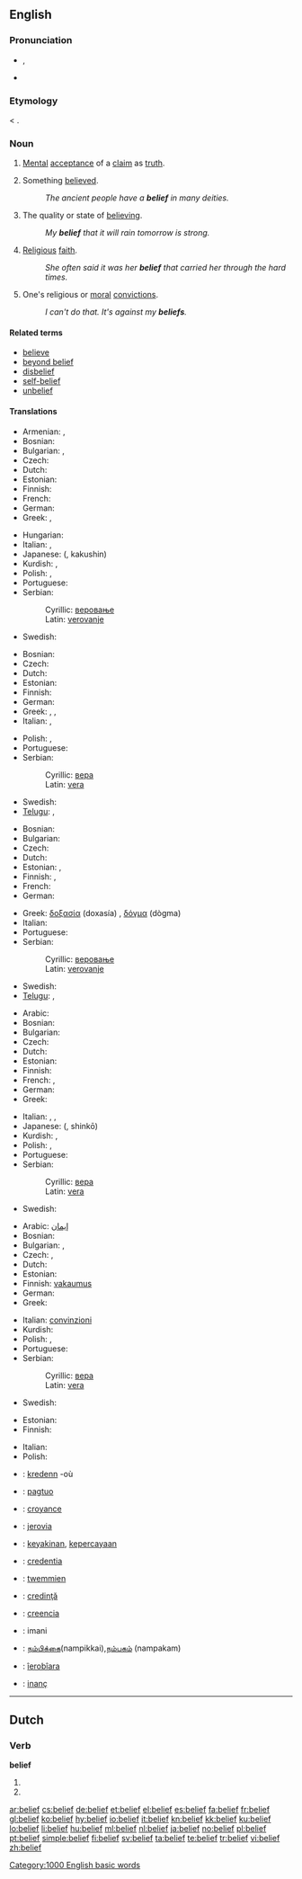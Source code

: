 ==English==

===Pronunciation===
* {{IPA|/bɪˈliːf/}}, {{SAMPA|/bI"li:f/}}
* {{audio|en-us-belief.ogg|Audio (US)}}

===Etymology===
{{etyl|enm}} < {{etyl|ang}} {{term|lēafa|lang=ang}}.

===Noun===
{{en-noun}}

# [[mental|Mental]] [[acceptance]] of a [[claim]] as [[truth]].
# {{countable}} Something [[believe]]d.
#: ''The ancient people have a '''belief''' in many deities.''
# {{uncountable}} The quality or state of [[believe|believing]].
#: ''My '''belief''' that it will rain tomorrow is strong.''
# {{uncountable}} [[religious|Religious]] [[faith]].
#: ''She often said it was her '''belief''' that carried her through the hard times.''
# {{in plural}} One's religious or [[moral]] [[convictions]].
#: ''I can't do that.  It's against my '''beliefs'''.''

====Related terms====
* [[believe]]
* [[beyond belief]]
* [[disbelief]]
* [[ self-belief]]
* [[unbelief]]

====Translations====
{{trans-top|mental acceptance of a claim as truth}}
* Armenian: {{t-|hy|հավատ|tr=havat}},  {{t|hy|վստահություն|tr=vstahut'yun}}
* Bosnian: {{t-|bs|vjerovanje|n}}
* Bulgarian: {{t+|bg|вяра}},  {{t|bg|доверие}}
* Czech: {{t+|cs|víra|f}}
* Dutch: {{t+|nl|geloof|n}}
* Estonian: {{t|et|usk}}
* Finnish: {{t+|fi|usko}}
* French: {{t+|fr|croyance|f}}
* German: {{t+|de|Glauben|m}}
* Greek: {{t+|el|πίστη|f|tr=písti}},  {{t+|el|πιστεύω|n|tr=pistévo}}
{{trans-mid}}
* Hungarian: {{t+|hu|hit}}
* Italian: {{t+|it|credito|m}}, {{t+|it|credenza|f}}
* Japanese: {{Jpan|[[確信]]}} ({{Jpan|[[かくしん]]}}, kakushin)
* Kurdish: {{ku-Arab|[[باوه‌ر]]}}, {{ku-Arab|[[بروا]]}}
* Polish: {{t+|pl|przekonanie|n}}, {{t+|pl|wiara|f}}
* Portuguese: {{t+|pt|crença|f}}
* Serbian:
*: Cyrillic: [[веровање]] {{n}}
*: Latin: [[verovanje]] {{n}}
* Swedish: {{t+|sv|tro|c}}
{{trans-bottom}}

{{trans-top|something believed}}
* Bosnian: {{t-|bs|vjera|f}}
* Czech: {{t+|cs|víra|f}}
* Dutch: {{t+|nl|geloof|f}}
* Estonian: {{t|et|usk}}
* Finnish: {{t+|fi|usko}}
* German: {{t+|de|Glaube|m}}
* Greek: {{t+|el|δοξασία|f|tr=doxasía}}, {{t+|el|δόγμα|n|tr=dògma}},  {{t+|el|πίστη|f|tr=písti}}
* Italian: {{t+|it|credenza}}, {{t+|it|opinione}}
{{trans-mid}}
* Polish: {{t+|pl|wiara|f}}, {{t+|pl|przekonanie|n}}
* Portuguese: {{t+|pt|crença|f}}
* Serbian:
*: Cyrillic: [[вера]] {{f}}
*: Latin: [[vera]] {{f}}
* Swedish: {{t+|sv|tro|c}}
* [[Telugu]]: {{t|te|నమ్మకము|tr=nammakamu}}, {{t|te|విశ్వాసము|tr=viswaasamu}}
{{trans-bottom}}

{{trans-top|the quality or state of believing}}
* Bosnian: {{t-|bs|vjerovanje|n}}
* Bulgarian: {{t+|bg|вяра}}
* Czech: {{t+|cs|víra|f}}
* Dutch: {{t+|nl|geloof|f}}
* Estonian: {{t|et|usk}}, {{t-|et|lootus}}
* Finnish: {{t+|fi|usko}}, {{t-|fi|luottamus}}
* French: {{t+|fr|conviction|f}}
* German: {{t+|de|Glaube|m}}
{{trans-mid}}
* Greek: [[δοξασία]] (doxasía) {{f}}, [[δόγμα]] (dògma) {{n}}
* Italian: {{t-|it|convinzione|f}}
* Portuguese: {{t+|pt|crença|f}}
* Serbian:
*: Cyrillic: [[веровање]] {{n}}
*: Latin: [[verovanje]] {{n}}
* Swedish: {{t+|sv|tro|c}}
* [[Telugu]]: {{t|te|నమ్మకము|tr=nammakamu}}, {{t|te|విశ్వాసము|tr=viswaasamu}}
{{trans-bottom}}

{{trans-top|religious faith}}
* Arabic: {{t+|ar|عقيدة}}
* Bosnian: {{t-|bs|vjera|f}}
* Bulgarian: {{t+|bg|вяра}}
* Czech: {{t+|cs|víra|f}}
* Dutch: {{t+|nl|geloof|f}}
* Estonian: {{t|et|usk}}
* Finnish: {{t+|fi|usko}}
* French: {{t+|fr|foi|f}}, {{t+|fr|croyance|f}}
* German: {{t+|de|Glauben|m}}
* Greek: {{t+|el|πίστη|f|tr=písti}}
{{trans-mid}}
* Italian: {{t+|it|fede}}, {{t-|it|credo}}, {{t+|it|credenza}}
* Japanese: {{Jpan|[[信仰]]}} ({{Jpan|[[しんこう]]}}, shinkō)
* Kurdish: {{ku-Arab|[[بڕوا]]}}, {{ku-Arab|[[باوه‌ر]]}}
* Polish: {{t+|pl|wiara|f}}, {{t|pl|wierzenie|n}}
* Portuguese: {{t+|pt|crença|f}}
* Serbian:
*: Cyrillic: [[вера]] {{f}}
*: Latin: [[vera]] {{f}}
* Swedish: {{t+|sv|tro|c}}
{{trans-bottom}}

{{trans-top|religious or moral convictions}}
* Arabic: [[إیمان]]
* Bosnian: {{t-|bs|vjera|f}}
* Bulgarian: {{t+|bg|вяра}},  {{t|bg|убеждение}}
* Czech: {{t-|cs|přesvědčení|n}}, {{t+|cs|víra|f}}
* Dutch: {{t+|nl|geloof|f}}
* Estonian: {{t|et|veendumus}}
* Finnish: [[vakaumus]]
* German: {{t+|de|Glauben|m}}
* Greek: {{t+|el|πιστεύω|n|tr=pistévo}}
{{trans-mid}}
* Italian: [[convinzioni]] {{p}} {{f}}
* Kurdish: {{ku-Arab|[[بڕوا]]}}{{ku-Arab|[[باوه‌ر]]}}
* Polish: {{t+|pl|wiara|f}}, {{t|pl|wierzenie|n}}
* Portuguese: {{t+|pt|crença|f}}
* Serbian:
*: Cyrillic: [[вера]] {{f}}
*: Latin: [[vera]] {{f}}
* Swedish: {{t+|sv|tro|c}}
{{trans-bottom}}

{{trans-top|a wishing of case or circumstance to be true}}
* Estonian: {{t|et|usk}}
* Finnish: {{t+|fi|usko}}
{{trans-mid}}
* Italian: {{t+|it|fiducia|f}}
* Polish: {{t+|pl|wiara|f}}
{{trans-bottom}}

{{checktrans-top}}
* {{ttbc|Breton}}: [[kredenn]] {{f}} -où
* {{ttbc|Cebuano}}: [[pagtuo]]
* {{ttbc|French}}: [[croyance]] {{f}}
* {{ttbc|Guaraní}}: [[jerovia]]
* {{ttbc|Indonesian}}: [[yakin|keyakinan]], [[percaya|kepercayaan]]
* {{ttbc|Interlingua}}: [[credentia]]
{{checktrans-mid}}
* {{ttbc|Maltese}}: [[twemmien]]
* {{ttbc|Romanian}}: [[credinţă]] {{f}}
* {{ttbc|Spanish}}: [[creencia]]
* {{ttbc|Swahili}}: imani
* {{ttbc|Tamil}}: [[நம்பிக்கை]](nampikkai),[[நம்பகம்]] (nampakam)
* {{ttbc|Tupinambá}}: [[îerobîara]]
* {{ttbc|Turkish}}: [[inanç]]
{{checktrans-bottom}}

[[Category:1000 English basic words]]

----

==Dutch==

===Verb===
'''belief'''

# {{nl-verb-form|p=1|n=sg|t=pres|m=ind|believen}}
# {{nl-verb-form|m=imp|believen}}

[[ar:belief]]
[[cs:belief]]
[[de:belief]]
[[et:belief]]
[[el:belief]]
[[es:belief]]
[[fa:belief]]
[[fr:belief]]
[[gl:belief]]
[[ko:belief]]
[[hy:belief]]
[[io:belief]]
[[it:belief]]
[[kn:belief]]
[[kk:belief]]
[[ku:belief]]
[[lo:belief]]
[[li:belief]]
[[hu:belief]]
[[ml:belief]]
[[nl:belief]]
[[ja:belief]]
[[no:belief]]
[[pl:belief]]
[[pt:belief]]
[[simple:belief]]
[[fi:belief]]
[[sv:belief]]
[[ta:belief]]
[[te:belief]]
[[tr:belief]]
[[vi:belief]]
[[zh:belief]]